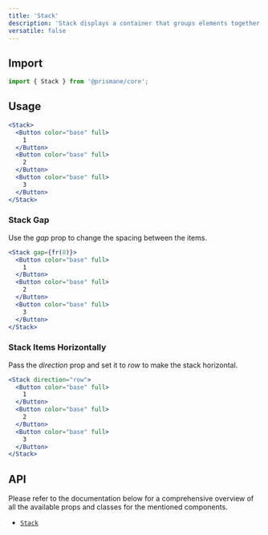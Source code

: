 ---
title: 'Stack'
description: 'Stack displays a container that groups elements together and puts space around them.'
versatile: false
---

## Import

```js
import { Stack } from '@prismane/core';
```

## Usage

```jsx preview
<Stack>
  <Button color="base" full>
    1
  </Button>
  <Button color="base" full>
    2
  </Button>
  <Button color="base" full>
    3
  </Button>
</Stack>
```

### Stack Gap

Use the _gap_ prop to change the spacing between the items.

```jsx preview
<Stack gap={fr(8)}>
  <Button color="base" full>
    1
  </Button>
  <Button color="base" full>
    2
  </Button>
  <Button color="base" full>
    3
  </Button>
</Stack>
```

### Stack Items Horizontally

Pass the _direction_ prop and set it to _row_ to make the stack horizontal.

```jsx preview
<Stack direction="row">
  <Button color="base" full>
    1
  </Button>
  <Button color="base" full>
    2
  </Button>
  <Button color="base" full>
    3
  </Button>
</Stack>
```

## API

Please refer to the documentation below for a comprehensive overview of all the available props and classes for the mentioned components.

- [`Stack`](/docs/components-api/stack-api)
